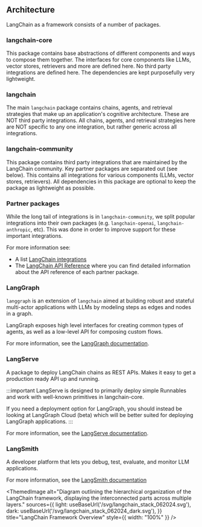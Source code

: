 
## Architecture

LangChain as a framework consists of a number of packages.

### langchain-core

This package contains base abstractions of different components and ways to compose them together.
The interfaces for core components like LLMs, vector stores, retrievers and more are defined here.
No third party integrations are defined here.
The dependencies are kept purposefully very lightweight.

### langchain

The main `langchain` package contains chains, agents, and retrieval strategies that make up an application's cognitive architecture.
These are NOT third party integrations.
All chains, agents, and retrieval strategies here are NOT specific to any one integration, but rather generic across all integrations.

### langchain-community

This package contains third party integrations that are maintained by the LangChain community.
Key partner packages are separated out (see below).
This contains all integrations for various components (LLMs, vector stores, retrievers).
All dependencies in this package are optional to keep the package as lightweight as possible.

### Partner packages

While the long tail of integrations is in `langchain-community`, we split popular integrations into their own packages (e.g. `langchain-openai`, `langchain-anthropic`, etc). This was done in order to improve support for these important integrations.

For more information see:

* A list [LangChain integrations](/docs/integrations/providers/)
* The [LangChain API Reference](https://python.langchain.com/api_reference/) where you can find detailed information about the API reference of each partner package.

### LangGraph

`langgraph` is an extension of `langchain` aimed at building robust and stateful multi-actor applications with LLMs by modeling steps as edges and nodes in a graph.

LangGraph exposes high level interfaces for creating common types of agents, as well as a low-level API for composing custom flows.

For more information, see the [LangGraph documentation](https://langchain-ai.github.io/langgraph).

### LangServe

A package to deploy LangChain chains as REST APIs. Makes it easy to get a production ready API up and running.

:::important
LangServe is designed to primarily deploy simple Runnables and work with well-known primitives in langchain-core.

If you need a deployment option for LangGraph, you should instead be looking at LangGraph Cloud (beta) which will be better suited for deploying LangGraph applications.
:::

For more information, see the [LangServe documentation](/docs/langserve).


### LangSmith

A developer platform that lets you debug, test, evaluate, and monitor LLM applications.

For more information, see the [LangSmith documentation](https://docs.smith.langchain.com)


<ThemedImage
    alt="Diagram outlining the hierarchical organization of the LangChain framework, displaying the interconnected parts across multiple layers."
    sources={{
        light: useBaseUrl('/svg/langchain_stack_062024.svg'),
        dark: useBaseUrl('/svg/langchain_stack_062024_dark.svg'),
    }}
    title="LangChain Framework Overview"
    style={{ width: "100%" }}
/>
